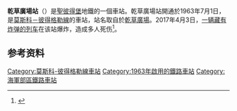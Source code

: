{{Infobox station
| name          = 乾草廣場<br />{{lang|ru|Сеннáя плóщадь}}
| type          = {{STPETERSBURGMETRO type}}
| style         =
| image         = Metro SPB Line2 Sennaya.jpg
| image_size    =
| image_caption = 
| address       = [[海軍部區|海軍部區]]
| borough       = [[聖彼得堡|聖彼得堡]]
| country       = [[俄羅斯|俄羅斯]]
| coordinates   = {{coord|59.9271|N|30.3203|E|display=title,inline}} 
| line          = {{STPETERSBURGMETRO-line2}}
| other         =
| structure     = 地下
| platform      = 1個[[島式月台|島式月台]]
| depth         =
| levels        = 1層
| tracks        = 2條
| parking       =
| bicycle       =
| baggage_check =
| opened        = 1963年7月1日
| closed        =
| rebuilt       =
| electrified   =
| ADA           =
| code          =
| owned         = [[聖彼得堡地鐵|聖彼得堡地鐵]]
| zone          =
| smartcardname =
| smartcardstatus =
| former        = 和平廣場
| passengers    =
| pass_year     =
| pass_percent  =
| pass_system   =
| mpassengers   =
| services      =
| map_locator   =
}}
'''乾草廣場站'''（{{lang-rus|Сеннáя плóщадь|Sennaya ploshchad}}）是[[聖彼得堡|聖彼得堡]]地鐵的一個車站。乾草廣場站開通於1963年7月1日，是[[莫斯科－彼得格勒線|莫斯科－彼得格勒線]]的車站，站名取自於[[乾草廣場|乾草廣場]]。2017年4月3日，[[2017年圣彼得堡地铁爆炸案|一辆藏有炸弹的列车]]在该站爆炸，造成多人死伤<ref name=BBC39481770>{{cite web |url=http://www.bbc.co.uk/news/world-europe-39481770 |title=St Petersburg metro blast leaves many injured - media |work=BBC News Online |accessdate=2017-04-03 |archive-date=2017-04-07 |archive-url=https://web.archive.org/web/20170407174932/http://www.bbc.co.uk/news/world-europe-39481770 |dead-url=no }}</ref>。

==参考资料==
{{reflist}}

{{commons category|Sennaya ploshad metrostation}}

{{莫斯科－彼得格勒線}}

[[Category:莫斯科-彼得格勒線車站|Category:莫斯科-彼得格勒線車站]]
[[Category:1963年啟用的鐵路車站|Category:1963年啟用的鐵路車站]]
[[Category:海軍部區鐵路車站|Category:海軍部區鐵路車站]]